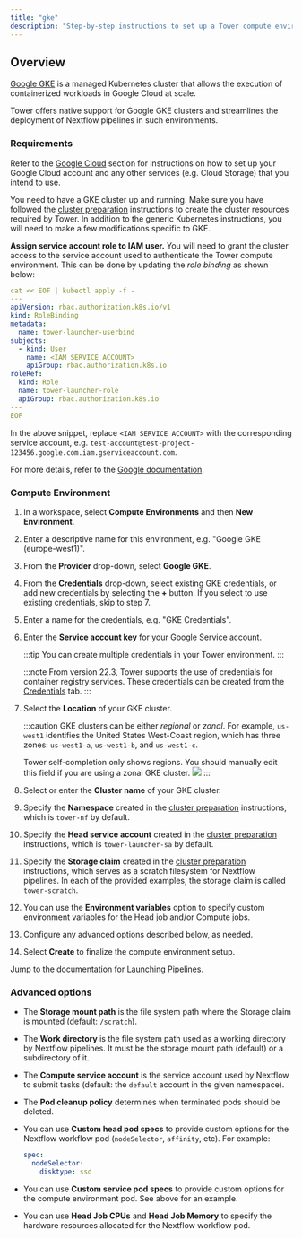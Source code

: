 ```yaml
---
title: "gke"
description: "Step-by-step instructions to set up a Tower compute environment for Google GKE cluster"
---
```


## Overview

[Google GKE](https://cloud.google.com/kubernetes-engine) is a managed Kubernetes cluster that allows the execution of containerized workloads in Google Cloud at scale.

Tower offers native support for Google GKE clusters and streamlines the deployment of Nextflow pipelines in such environments.

### Requirements

Refer to the [Google Cloud](./google-cloud-batch.mdx#configure-google-cloud) section for instructions on how to set up your Google Cloud account and any other services (e.g. Cloud Storage) that you intend to use.

You need to have a GKE cluster up and running. Make sure you have followed the [cluster preparation](../compute-envs/k8s.mdx#cluster-preparation) instructions to create the cluster resources required by Tower. In addition to the generic Kubernetes instructions, you will need to make a few modifications specific to GKE.

**Assign service account role to IAM user.** You will need to grant the cluster access to the service account used to authenticate the Tower compute environment. This can be done by updating the _role binding_ as shown below:

```yaml
cat << EOF | kubectl apply -f -
---
apiVersion: rbac.authorization.k8s.io/v1
kind: RoleBinding
metadata:
  name: tower-launcher-userbind
subjects:
  - kind: User
    name: <IAM SERVICE ACCOUNT>
    apiGroup: rbac.authorization.k8s.io
roleRef:
  kind: Role
  name: tower-launcher-role
  apiGroup: rbac.authorization.k8s.io
---
EOF
```

In the above snippet, replace `<IAM SERVICE ACCOUNT>` with the corresponding service account, e.g. `test-account@test-project-123456.google.com.iam.gserviceaccount.com`.

For more details, refer to the [Google documentation](https://cloud.google.com/kubernetes-engine/docs/how-to/role-based-access-control).

### Compute Environment

1. In a workspace, select **Compute Environments** and then **New Environment**.

2. Enter a descriptive name for this environment, e.g. "Google GKE (europe-west1)".

3. From the **Provider** drop-down, select **Google GKE**.

4. From the **Credentials** drop-down, select existing GKE credentials, or add new credentials by selecting the **+** button. If you select to use existing credentials, skip to step 7.

5. Enter a name for the credentials, e.g. "GKE Credentials".

6. Enter the **Service account key** for your Google Service account.

   :::tip
   You can create multiple credentials in your Tower environment.
   :::

   :::note
   From version 22.3, Tower supports the use of credentials for container registry services. These credentials can be created from the [Credentials](../credentials/overview.mdx) tab.
   :::

7. Select the **Location** of your GKE cluster.

   :::caution
   GKE clusters can be either _regional_ or _zonal_. For example, `us-west1` identifies the United States West-Coast region, which has three zones: `us-west1-a`, `us-west1-b`, and `us-west1-c`.

   Tower self-completion only shows regions. You should manually edit this field if you are using a zonal GKE cluster.
   ![](./_images/gke_regions.png)
   :::

8. Select or enter the **Cluster name** of your GKE cluster.

9. Specify the **Namespace** created in the [cluster preparation](#cluster-preparation) instructions, which is `tower-nf` by default.

10. Specify the **Head service account** created in the [cluster preparation](#cluster-preparation) instructions, which is `tower-launcher-sa` by default.

11. Specify the **Storage claim** created in the [cluster preparation](#cluster-preparation) instructions, which serves as a scratch filesystem for Nextflow pipelines. In each of the provided examples, the storage claim is called `tower-scratch`.

12. You can use the **Environment variables** option to specify custom environment variables for the Head job and/or Compute jobs.

13. Configure any advanced options described below, as needed.

14. Select **Create** to finalize the compute environment setup.

Jump to the documentation for [Launching Pipelines](../launch/launchpad.mdx).

### Advanced options

- The **Storage mount path** is the file system path where the Storage claim is mounted (default: `/scratch`).

- The **Work directory** is the file system path used as a working directory by Nextflow pipelines. It must be the storage mount path (default) or a subdirectory of it.

- The **Compute service account** is the service account used by Nextflow to submit tasks (default: the `default` account in the given namespace).

- The **Pod cleanup policy** determines when terminated pods should be deleted.

- You can use **Custom head pod specs** to provide custom options for the Nextflow workflow pod (`nodeSelector`, `affinity`, etc). For example:

  ```yaml
  spec:
    nodeSelector:
      disktype: ssd
  ```

- You can use **Custom service pod specs** to provide custom options for the compute environment pod. See above for an example.

- You can use **Head Job CPUs** and **Head Job Memory** to specify the hardware resources allocated for the Nextflow workflow pod.
